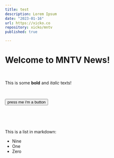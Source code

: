 ```yaml
---
title: test
description: Lorem Ipsum
date: "2023-01-16"
url: https://xicko.co
repository: xicko/mntv
published: true

---
```



# Welcome to MNTV News!

<br/>

This is some **bold** and _italic_ texts!

<br/>

<button className='font-light px-2 bg-zinc-800 text-white rounded-md'>press me i'm a button</button>

<br/><br/><br/>

This is a list in markdown:
- Nine
- One
- Zero

<br/>

<PlayerOfTheWeekHome/>